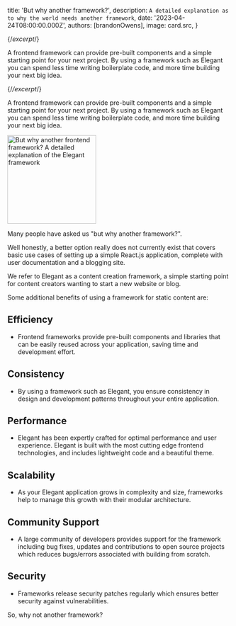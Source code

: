
  title: 'But why another framework?',
  description: `A detailed explanation as to why the world needs another framework`,
  date: '2023-04-24T08:00:00.000Z',
  authors: [brandonOwens],
  image: card.src,
}

{/*excerpt*/}

A frontend framework can provide pre-built components and a simple starting point for your next project. By using a framework such as Elegant you can spend less time writing boilerplate code, and more time building your next big idea.

{/*/excerpt*/}

A frontend framework can provide pre-built components and a simple starting point for your next project. By using a framework such as Elegant you can spend less time writing boilerplate code, and more time building your next big idea.

<div className="my-8 shadow-xl">
  <img src={card.src} height="200" alt="But why another frontend framework? A detailed explanation of the Elegant framework" className="rounded-xl"/>
</div>

Many people have asked us "but why another framework?".

Well honestly, a better option really does not currently exist that covers basic use cases of setting up a simple React.js application, complete with user documentation and a blogging site.

We refer to Elegant as a content creation framework, a simple starting point for content creators wanting to start a new website or blog.

Some additional benefits of using a framework for static content are:

## Efficiency
  - Frontend frameworks provide pre-built components and libraries that can be easily reused across your application, saving time and development effort.

## Consistency 
  - By using a framework such as Elegant, you ensure consistency in design and development patterns throughout your entire application.

## Performance 
  - Elegant has been expertly crafted for optimal performance and user experience. Elegant is built with the most cutting edge frontend technologies, and includes lightweight code and a beautiful theme.

## Scalability 
  - As your Elegant application grows in complexity and size, frameworks help to manage this growth with their modular architecture.

## Community Support 
  - A large community of developers provides support for the framework including bug fixes, updates and contributions to open source projects which reduces bugs/errors associated with building from scratch.

## Security
  - Frameworks release security patches regularly which ensures better security against vulnerabilities.

So, why not another framework?